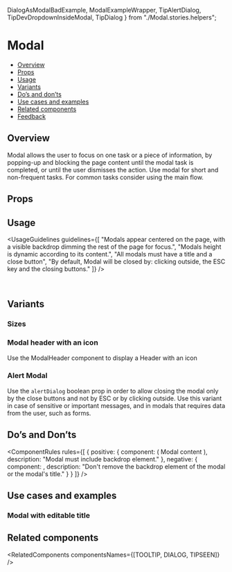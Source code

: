   DialogAsModalBadExample,
  ModalExampleWrapper,
  TipAlertDialog,
  TipDevDropdownInsideModal,
  TipDialog
} from "./Modal.stories.helpers";

<Meta of={ModalStories} />

# Modal

- [Overview](#overview)
- [Props](#props)
- [Usage](#usage)
- [Variants](#variants)
- [Do’s and don’ts](#dos-and-donts)
- [Use cases and examples](#use-cases-and-examples)
- [Related components](#related-components)
- [Feedback](#feedback)

## Overview

Modal allows the user to focus on one task or a piece of information, by popping-up and blocking the page content until the modal task is completed, or until the user dismisses the action.
Use modal for short and non-frequent tasks. For common tasks consider using the main flow.

<Canvas of={ModalStories.Overview} />

## Props

<PropsTable />

## Usage

<UsageGuidelines
  guidelines={[
    "Modals appear centered on the page, with a visible backdrop dimming the rest of the page for focus.",
    "Modals height is dynamic according to its content.",
    "All modals must have a title and a close button",
    "By default, Modal will be closed by: clicking outside, the ESC key and the closing buttons."
  ]}
/>

<TipAlertDialog />
<br />
<TipDialog />

## Variants

### Sizes

<Canvas of={ModalStories.WidthVariantsNormal}/>
<Canvas of={ModalStories.WidthVariantsFull}/>
<Canvas of={ModalStories.WidthVariantsCustom} />

### Modal header with an icon

Use the ModalHeader component to display a Header with an icon

<Canvas of={ModalStories.ModalWithIcon} />

### Alert Modal

Use the <code>alertDialog</code> boolean prop in order to allow closing the modal only by the close buttons and not by ESC or by
clicking outside. Use this variant in case of sensitive or important messages, and in modals that requires data from the user, such as forms.

<Canvas of={ModalStories.AlertModal} />

## Do’s and Don’ts

<ComponentRules
  rules={[
    {
      positive: {
        component: (
          <ModalExampleWrapper bestPractice modalTitle="Modal title" buttonTitle="Click here">
            Modal content
          </ModalExampleWrapper>
        ),
        description: "Modal must include backdrop element."
      },
      negative: {
        component: <DialogAsModalBadExample />,
        description: "Don't remove the backdrop element of the modal or the modal's title."
      }
    }
  ]}
/>

<TipDevDropdownInsideModal />

## Use cases and examples

### Modal with editable title

<Canvas of={ModalStories.ModalWithEditableTitle} />

## Related components

<RelatedComponents componentsNames={[TOOLTIP, DIALOG, TIPSEEN]} />
